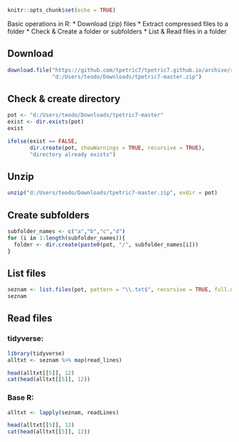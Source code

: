 
```r
knitr::opts_chunk$set(echo = TRUE)
```

Basic operations in R:
* Download (zip) files
* Extract compressed files to a folder
* Check & Create a folder or subfolders
* List & Read files in a folder

## Download

```r
download.file("https://github.com/tpetric7/tpetric7.github.io/archive/refs/heads/main.zip",
              "d:/Users/teodo/Downloads/tpetric7-master.zip")
```

## Check & create directory

```r
pot <- "d:/Users/teodo/Downloads/tpetric7-master"
exist <- dir.exists(pot)
exist

```

```r
ifelse(exist == FALSE, 
       dir.create(pot, showWarnings = TRUE, recursive = TRUE), 
       "directory already exists")
```

## Unzip

```r
unzip("d:/Users/teodo/Downloads/tpetric7-master.zip", exdir = pot)
```


## Create subfolders

```r
subfolder_names <- c("a","b","c","d") 
for (i in 1:length(subfolder_names)){
  folder <- dir.create(paste0(pot, "/", subfolder_names[i]))
}

```

## List files

```r
seznam <- list.files(pot, pattern = "\\.txt$", recursive = TRUE, full.names = TRUE)
seznam

```

## Read files

### tidyverse:

```r
library(tidyverse)
alltxt <- seznam %>% map(read_lines)

head(alltxt[[5]], 12)
cat(head(alltxt[[5]], 12))

```

### Base R:

```r
alltxt <- lapply(seznam, readLines)

head(alltxt[[5]], 12)
cat(head(alltxt[[5]], 12))

```


